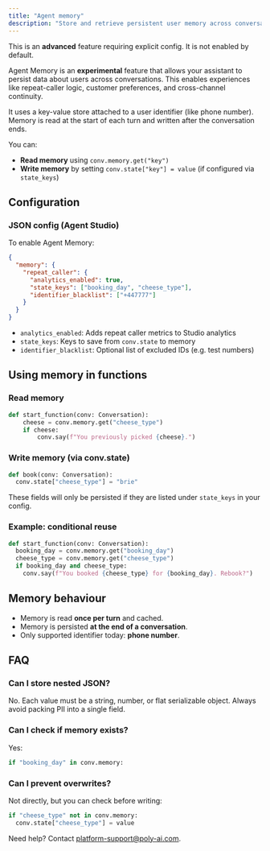 ```yaml
---
title: "Agent memory"
description: "Store and retrieve persistent user memory across conversations."
---
```


<Warning>This is an **advanced** feature requiring explicit config. It is not enabled by default.</Warning>

Agent Memory is an **experimental** feature that allows your assistant to persist data about users across conversations. This enables experiences like repeat-caller logic, customer preferences, and cross-channel continuity.

It uses a key-value store attached to a user identifier (like phone number). Memory is read at the start of each turn and written after the conversation ends.

You can:

- **Read memory** using `conv.memory.get("key")`
- **Write memory** by setting `conv.state["key"] = value` (if configured via `state_keys`)

## Configuration

### JSON config (Agent Studio)

To enable Agent Memory:

```json
{
  "memory": {
    "repeat_caller": {
      "analytics_enabled": true,
      "state_keys": ["booking_day", "cheese_type"],
      "identifier_blacklist": ["+447777"]
    }
  }
}
```

- `analytics_enabled`: Adds repeat caller metrics to Studio analytics
- `state_keys`: Keys to save from `conv.state` to memory
- `identifier_blacklist`: Optional list of excluded IDs (e.g. test numbers)

## Using memory in functions

### Read memory

```python
def start_function(conv: Conversation):
    cheese = conv.memory.get("cheese_type")
    if cheese:
        conv.say(f"You previously picked {cheese}.")
```

### Write memory (via conv.state)

```python
def book(conv: Conversation):
  conv.state["cheese_type"] = "brie"
```

<Tip>These fields will only be persisted if they are listed under `state_keys` in your config.</Tip>

### Example: conditional reuse

```python
def start_function(conv: Conversation):
  booking_day = conv.memory.get("booking_day")
  cheese_type = conv.memory.get("cheese_type")
  if booking_day and cheese_type:
    conv.say(f"You booked {cheese_type} for {booking_day}. Rebook?")
```

## Memory behaviour

- Memory is read **once per turn** and cached.
- Memory is persisted **at the end of a conversation**.
- Only supported identifier today: **phone number**.

## FAQ

### Can I store nested JSON?

No. Each value must be a string, number, or flat serializable object. Always avoid packing PII into a single field.

### Can I check if memory exists?

Yes:

```python
if "booking_day" in conv.memory:
```

### Can I prevent overwrites?

Not directly, but you can check before writing:

```python
if "cheese_type" not in conv.memory:
  conv.state["cheese_type"] = value
```

Need help? Contact [platform-support@poly-ai.com](mailto:platform-support@poly-ai.com).